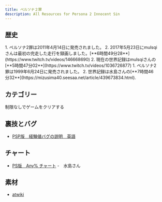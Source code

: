 ```yaml
---
title: ペルソナ２罪
description: All Resources for Persona 2 Innocent Sin
---
```



<DocsHero 
    content="ペルソナ2罪はペルソナ１の続き作品。世界は同じものの、ストーリーが繋がっていません。"
    srcUrl={cover}
    alt="Persona 2 - Innocent Sin Cover"
/>

<LinkCard title="ランキング" href="https://www.speedrun.com/ja-JP/p2is" description="投稿されたRTA動画を観るようにSpeedrun.comへ"/>

## 歴史
<Tabs>
    <TabItem label="PSP版">
        <Steps>
            1. ペルソナ2罪は2011年4月14日に発売されました。
            2. 2017年5月23日にmulsqiさんは最初の完走した走行を録画しました。[**6時間49分28**](https://www.twitch.tv/videos/146668690)
            2. 現在の世界記録はmulsqiさんの[**5時間47分02**](https://www.twitch.tv/videos/1036726877)
        </Steps>
    </TabItem>
    <TabItem label="PS1版">
        <Steps>
            1. ペルソナ2罪は1999年6月24日に発売されました。
            2. 世界記録は水島さんの[**7時間46分32**](https://mizusima40.seesaa.net/article/439673834.html).
        </Steps>
    </TabItem>
</Tabs>

## カテゴリー
<CardGrid>
    <Card title="Any%">制限なしでゲームをクリアする</Card>
</CardGrid>

## 裏技とバグ
- [PSP版　経験値バグの説明　英語](https://docs.google.com/document/d/1EraC4XNMV2EEhTwnO7OevX_hHRjDuTxsrwY8VAexSzY/edit?usp=sharing)

## チャート
- [PS版　Any% チャート](https://mizusima40.seesaa.net/category/24028840-1.html) -　水島さん

## 素材
- [atwiki](https://w.atwiki.jp/persona2tsumi)